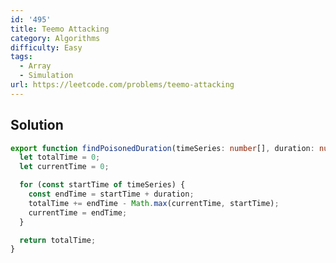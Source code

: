 ```yaml
---
id: '495'
title: Teemo Attacking
category: Algorithms
difficulty: Easy
tags:
  - Array
  - Simulation
url: https://leetcode.com/problems/teemo-attacking
---
```


## Solution

```typescript showLineNumbers
export function findPoisonedDuration(timeSeries: number[], duration: number): number {
  let totalTime = 0;
  let currentTime = 0;

  for (const startTime of timeSeries) {
    const endTime = startTime + duration;
    totalTime += endTime - Math.max(currentTime, startTime);
    currentTime = endTime;
  }

  return totalTime;
}
```
